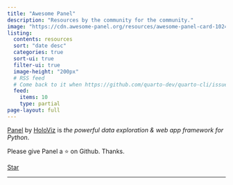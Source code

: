 ```yaml
---
title: "Awesome Panel"
description: "Resources by the community for the community."
image: "https://cdn.awesome-panel.org/resources/awesome-panel-card-1024x1024.png?version=1"
listing:
  contents: resources
  sort: "date desc"
  categories: true
  sort-ui: true
  filter-ui: true
  image-height: "200px"
  # RSS feed
  # Come back to it when https://github.com/quarto-dev/quarto-cli/issues/7290 is resolved
  feed:
    items: 10
    type: partial
page-layout: full
---
```



[Panel](https://panel.holoviz.org) by [HoloViz](https://holoviz.org) is *the powerful data exploration & web app framework for Python*.

Please give Panel a ⭐ on Github. Thanks.

<script async defer src="https://buttons.github.io/buttons.js"></script>
<a class="github-button" href="https://github.com/holoviz/panel" data-color-scheme="no-preference: light; light: light; dark: dark;" data-icon="octicon-star" data-size="large" data-show-count="true" aria-label="Star holoviz/panel">Star</a>

---